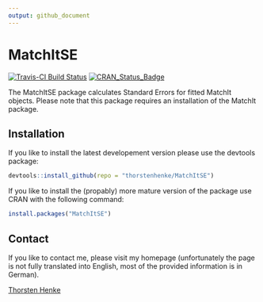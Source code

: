 ```yaml
---
output: github_document
---
```


# MatchItSE

[![Travis-CI Build Status](https://travis-ci.org/thorstenhenke/MatchItSE.png?branch=master)](https://travis-ci.org/thorstenhenke/MatchItSE/)
[![CRAN_Status_Badge](http://www.r-pkg.org/badges/version/MatchItSE)](http://cran.r-project.org/package=MatchItSE)
<!-- Missing badge for code coverage. For an example see: https://raw.githubusercontent.com/hadley/dplyr/master/README.Rmd -->
<!-- devtools::use_appveyor() -->

The MatchItSE package calculates Standard Errors for fitted MatchIt objects.
Please note that this package requires an installation of the MatchIt package. 


## Installation 

If you like to install the latest developement version please use the devtools 
package:

```r
devtools::install_github(repo = "thorstenhenke/MatchItSE")
```

If you like to install the (propably) more mature version of the package use 
CRAN with the following command: 

```r
install.packages("MatchItSE")
```


## Contact

If you like to contact me, please visit my homepage (unfortunately the page 
is not fully translated into English, most of the provided information is in 
German). 

[Thorsten Henke](http://www.uni-potsdam.de/psych-grundschulpaed/mitarbeiter-innen/thorsten-henke.html)